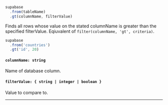 
<!-- prettier-ignore -->
```js {3} 
supabase
  .from(tableName)
  .gt(columnName, filterValue)
```
Finds all rows whose value on the stated columnName is greater than the specified filterValue. Eqiuvalent of `filter(columnName, 'gt', criteria)`.

<Collapsable title="Toggle Example">

<!-- prettier-ignore -->
```js {3}
supabase
  .from('countries')
  .gt('id', 20)
```

</Collapsable>

#### `columnName: string`
Name of database column.

#### `filterValue: { string | integer | boolean }`
Value to compare to.

---